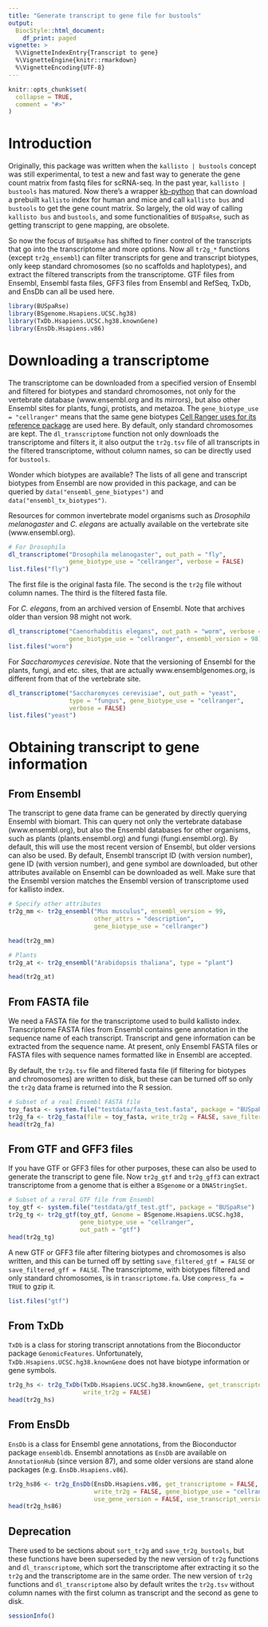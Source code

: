 ```yaml
---
title: "Generate transcript to gene file for bustools"
output: 
  BiocStyle::html_document:
    df_print: paged
vignette: >
  %\VignetteIndexEntry{Transcript to gene}
  %\VignetteEngine{knitr::rmarkdown}
  %\VignetteEncoding{UTF-8}
---
```


```r
knitr::opts_chunk$set(
  collapse = TRUE,
  comment = "#>"
)
```

# Introduction

Originally, this package was written when the `kallisto | bustools` concept was still experimental, to test a new and fast way to generate the gene count matrix from fastq files for scRNA-seq. In the past year, `kallisto | bustools` has matured. Now there's a wrapper [kb-python](https://github.com/pachterlab/kb_python) that can download a prebuilt `kallisto` index for human and mice and call `kallisto bus` and `bustools` to get the gene count matrix. So largely, the old way of calling `kallisto bus` and `bustools`, and some functionalities of `BUSpaRse`, such as getting transcript to gene mapping, are obsolete.

So now the focus of `BUSpaRse` has shifted to finer control of the transcripts that go into the transcriptome and more options. Now all `tr2g_*` functions (except `tr2g_ensembl`) can filter transcripts for gene and transcript biotypes, only keep standard chromosomes (so no scaffolds and haplotypes), and extract the filtered transcripts from the transcriptome. GTF files from Ensembl, Ensembl fasta files, GFF3 files from Ensembl and RefSeq, TxDb, and EnsDb can all be used here. 
```r
library(BUSpaRse)
library(BSgenome.Hsapiens.UCSC.hg38)
library(TxDb.Hsapiens.UCSC.hg38.knownGene)
library(EnsDb.Hsapiens.v86)
```

# Downloading a transcriptome
The transcriptome can be downloaded from a specified version of Ensembl and filtered for biotypes and standard chromosomes, not only for the vertebrate database (www.ensembl.org and its mirrors), but also other Ensembl sites for plants, fungi, protists, and metazoa. The `gene_biotype_use = "cellranger"` means that the same gene biotypes [Cell Ranger uses for its reference package](https://support.10xgenomics.com/single-cell-gene-expression/software/pipelines/latest/advanced/references) are used here. By default, only standard chromosomes are kept. The `dl_transcriptome` function not only downloads the transcriptome and filters it, it also output the `tr2g.tsv` file of all transcripts in the filtered transcriptome, without column names, so can be directly used for `bustools`. 

Wonder which biotypes are available? The lists of all gene and transcript biotypes from Ensembl are now provided in this package, and can be queried by `data("ensembl_gene_biotypes")` and `data("ensembl_tx_biotypes")`.

Resources for common invertebrate model organisms such as _Drosophila melanogaster_ and _C. elegans_ are actually available on the vertebrate site (www.ensembl.org).
```r
# For Drosophila
dl_transcriptome("Drosophila melanogaster", out_path = "fly", 
                 gene_biotype_use = "cellranger", verbose = FALSE)
list.files("fly")
```

The first file is the original fasta file. The second is the `tr2g` file without column names. The third is the filtered fasta file.

For _C. elegans_, from an archived version of Ensembl. Note that archives older than version 98 might not work.
```r
dl_transcriptome("Caenorhabditis elegans", out_path = "worm", verbose = FALSE,
                 gene_biotype_use = "cellranger", ensembl_version = 98)
list.files("worm")
```

For _Saccharomyces cerevisiae_. Note that the versioning of Ensembl for the plants, fungi, and etc. sites, that are actually www.ensemblgenomes.org, is different from that of the vertebrate site. 
```r
dl_transcriptome("Saccharomyces cerevisiae", out_path = "yeast", 
                 type = "fungus", gene_biotype_use = "cellranger", 
                 verbose = FALSE)
list.files("yeast")
```

# Obtaining transcript to gene information
## From Ensembl
The transcript to gene data frame can be generated by directly querying Ensembl with biomart. This can query not only the vertebrate database (www.ensembl.org), but also the Ensembl databases for other organisms, such as plants (plants.ensembl.org) and fungi (fungi.ensembl.org). By default, this will use the most recent version of Ensembl, but older versions can also be used. By default, Ensembl transcript ID (with version number), gene ID (with version number), and gene symbol are downloaded, but other attributes available on Ensembl can be downloaded as well. Make sure that the Ensembl version matches the Ensembl version of transcriptome used for kallisto index.
```r
# Specify other attributes
tr2g_mm <- tr2g_ensembl("Mus musculus", ensembl_version = 99, 
                        other_attrs = "description", 
                        gene_biotype_use = "cellranger")
```

```r
head(tr2g_mm)
```

```r
# Plants
tr2g_at <- tr2g_ensembl("Arabidopsis thaliana", type = "plant")
```

```r
head(tr2g_at)
```

## From FASTA file
We need a FASTA file for the transcriptome used to build kallisto index. Transcriptome FASTA files from Ensembl contains gene annotation in the sequence name of each transcript. Transcript and gene information can be extracted from the sequence name. At present, only Ensembl FASTA files or FASTA files with sequence names formatted like in Ensembl are accepted.

By default, the `tr2g.tsv` file and filtered fasta file (if filtering for biotypes and chromosomes) are written to disk, but these can be turned off so only the `tr2g` data frame is returned into the R session.
```r
# Subset of a real Ensembl FASTA file
toy_fasta <- system.file("testdata/fasta_test.fasta", package = "BUSpaRse")
tr2g_fa <- tr2g_fasta(file = toy_fasta, write_tr2g = FALSE, save_filtered = FALSE)
head(tr2g_fa)
```

## From GTF and GFF3 files
If you have GTF or GFF3 files for other purposes, these can also be used to generate the transcript to gene file. Now `tr2g_gtf` and `tr2g_gff3` can extract transcriptome from a genome that is either a `BSgenome` or a `DNAStringSet`. 
```r
# Subset of a reral GTF file from Ensembl
toy_gtf <- system.file("testdata/gtf_test.gtf", package = "BUSpaRse")
tr2g_tg <- tr2g_gtf(toy_gtf, Genome = BSgenome.Hsapiens.UCSC.hg38,
                    gene_biotype_use = "cellranger",
                    out_path = "gtf")
head(tr2g_tg)
```

A new GTF or GFF3 file after filtering biotypes and chromosomes is also written, and this can be turned off by setting `save_filtered_gtf = FALSE` or `save_filtered_gff = FALSE`. The transcriptome, with biotypes filtered and only standard chromosomes, is in `transcriptome.fa`. Use `compress_fa = TRUE` to gzip it. 
```r
list.files("gtf")
```

## From TxDb
`TxDb` is a class for storing transcript annotations from the Bioconductor package `GenomicFeatures`. Unfortunately, `TxDb.Hsapiens.UCSC.hg38.knownGene` does not have biotype information or gene symbols.
```r
tr2g_hs <- tr2g_TxDb(TxDb.Hsapiens.UCSC.hg38.knownGene, get_transcriptome = FALSE,
                     write_tr2g = FALSE)
head(tr2g_hs)
```

## From EnsDb
`EnsDb` is a class for Ensembl gene annotations, from the Bioconductor package `ensembldb`. Ensembl annotations as `EnsDb` are available on `AnnotationHub` (since version 87), and some older versions are stand alone packages (e.g. `EnsDb.Hsapiens.v86`).
```r
tr2g_hs86 <- tr2g_EnsDb(EnsDb.Hsapiens.v86, get_transcriptome = FALSE, 
                        write_tr2g = FALSE, gene_biotype_use = "cellranger",
                        use_gene_version = FALSE, use_transcript_version = FALSE)
head(tr2g_hs86)
```

## Deprecation
There used to be sections about `sort_tr2g` and `save_tr2g_bustools`, but these functions have been superseded by the new version of `tr2g` functions and `dl_transcriptome`, which sort the transcriptome after extracting it so the `tr2g` and the transcriptome are in the same order. The new version of `tr2g` functions and `dl_transcriptome` also by default writes the `tr2g.tsv` without column names with the first column as transcript and the second as gene to disk.

```r
sessionInfo()
```
